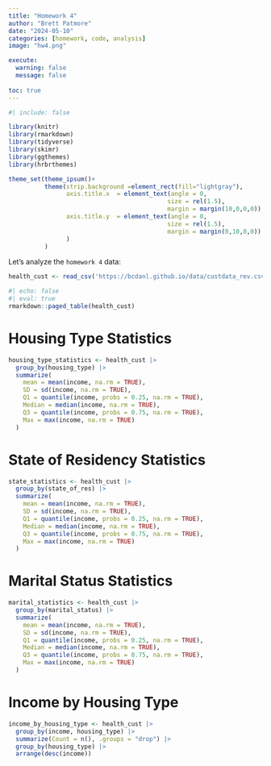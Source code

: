 ```yaml
---
title: "Homework 4"
author: "Brett Patmore"
date: "2024-05-10"
categories: [homework, code, analysis]
image: "hw4.png"

execute: 
  warning: false
  message: false
  
toc: true
---
```

```r
#| include: false

library(knitr)
library(rmarkdown)
library(tidyverse)
library(skimr)
library(ggthemes)
library(hrbrthemes)

theme_set(theme_ipsum()+
          theme(strip.background =element_rect(fill="lightgray"),
                axis.title.x  = element_text(angle = 0,
                                            size = rel(1.5),
                                            margin = margin(10,0,0,0)),
                axis.title.y  = element_text(angle = 0,
                                            size = rel(1.5),
                                            margin = margin(0,10,0,0))
                )
          )
```

Let's analyze the `homework 4` data:

```r
health_cust <- read_csv('https://bcdanl.github.io/data/custdata_rev.csv')
```

```r
#| echo: false
#| eval: true
rmarkdown::paged_table(health_cust)
```

# Housing Type Statistics
```r
housing_type_statistics <- health_cust |> 
  group_by(housing_type) |> 
  summarize(
    mean = mean(income, na.rm = TRUE),
    SD = sd(income, na.rm = TRUE),
    Q1 = quantile(income, probs = 0.25, na.rm = TRUE),
    Median = median(income, na.rm = TRUE),
    Q3 = quantile(income, probs = 0.75, na.rm = TRUE), 
    Max = max(income, na.rm = TRUE)
  )
```


# State of Residency Statistics
```r
state_statistics <- health_cust |> 
  group_by(state_of_res) |> 
  summarize(
    mean = mean(income, na.rm = TRUE),
    SD = sd(income, na.rm = TRUE),
    Q1 = quantile(income, probs = 0.25, na.rm = TRUE),
    Median = median(income, na.rm = TRUE),
    Q3 = quantile(income, probs = 0.75, na.rm = TRUE), 
    Max = max(income, na.rm = TRUE)
  )
```


# Marital Status Statistics
```r
marital_statistics <- health_cust |> 
  group_by(marital_status) |> 
  summarize(
    mean = mean(income, na.rm = TRUE),
    SD = sd(income, na.rm = TRUE),
    Q1 = quantile(income, probs = 0.25, na.rm = TRUE),
    Median = median(income, na.rm = TRUE),
    Q3 = quantile(income, probs = 0.75, na.rm = TRUE), 
    Max = max(income, na.rm = TRUE)
  )
```


# Income by Housing Type
```r
income_by_housing_type <- health_cust |> 
  group_by(income, housing_type) |> 
  summarize(Count = n(), .groups = "drop") |> 
  group_by(housing_type) |> 
  arrange(desc(income))
```
